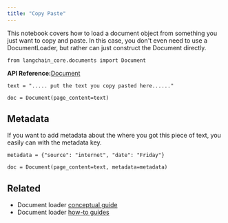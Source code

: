 ```yaml
---
title: "Copy Paste"
---
```


This notebook covers how to load a document object from something you just want to copy and paste. In this case, you don't even need to use a DocumentLoader, but rather can just construct the Document directly.

```
from langchain_core.documents import Document
```

**API Reference:**[Document](https://python.langchain.com/api_reference/core/documents/langchain_core.documents.base.Document.html)

```
text = "..... put the text you copy pasted here......"
```

```
doc = Document(page_content=text)
```

## Metadata

If you want to add metadata about the where you got this piece of text, you easily can with the metadata key.

```
metadata = {"source": "internet", "date": "Friday"}
```

```
doc = Document(page_content=text, metadata=metadata)
```

## Related

* Document loader [conceptual guide](/src/oss/concepts/document_loaders)
* Document loader [how-to guides](/src/oss/how_to/#document-loaders)
